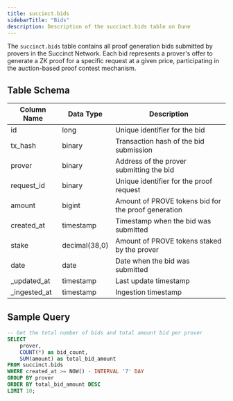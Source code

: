 ```yaml
---
title: succinct.bids
sidebarTitle: "Bids"
description: Description of the succinct.bids table on Dune
---
```



The `succinct.bids` table contains all proof generation bids submitted by provers in the Succinct Network. Each bid represents a prover's offer to generate a ZK proof for a specific request at a given price, participating in the auction-based proof contest mechanism.

## Table Schema

| Column Name | Data Type | Description |
|------------|-----------|-------------|
| id | long | Unique identifier for the bid |
| tx_hash | binary | Transaction hash of the bid submission |
| prover | binary | Address of the prover submitting the bid |
| request_id | binary | Unique identifier for the proof request |
| amount | bigint | Amount of PROVE tokens bid for the proof generation |
| created_at | timestamp | Timestamp when the bid was submitted |
| stake | decimal(38,0) | Amount of PROVE tokens staked by the prover |
| date | date | Date when the bid was submitted |
| _updated_at | timestamp | Last update timestamp |
| _ingested_at | timestamp | Ingestion timestamp |

## Sample Query

```sql
-- Get the total number of bids and total amount bid per prover
SELECT 
    prover,
    COUNT(*) as bid_count,
    SUM(amount) as total_bid_amount
FROM succinct.bids
WHERE created_at >= NOW() - INTERVAL '7' DAY
GROUP BY prover
ORDER BY total_bid_amount DESC
LIMIT 10;
``` 